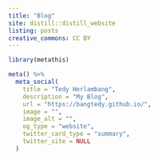 ```yaml
---
title: "Blog"
site: distill::distill_website
listing: posts
creative_commons: CC BY
---
```


```r
library(metathis)

meta() %>%
  meta_social(
    title = "Tedy Herlambang",
    description = "My Blog",
    url = "https://bangtedy.github.io/",
    image = "",
    image_alt = "",
    og_type = "website",
    twitter_card_type = "summary",
    twitter_site = NULL
  )
```